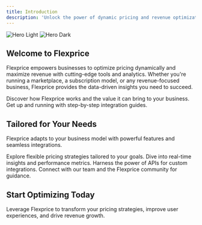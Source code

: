 ---
title: Introduction
description: 'Unlock the power of dynamic pricing and revenue optimization with Flexprice'
---

<img
  className="block dark:hidden"
  src="/images/hero-light.svg"
  alt="Hero Light"
/>
<img
  className="hidden dark:block"
  src="/images/hero-dark.svg"
  alt="Hero Dark"
/>

## Welcome to Flexprice

Flexprice empowers businesses to optimize pricing dynamically and maximize revenue with cutting-edge tools and analytics. Whether you're running a marketplace, a subscription model, or any revenue-focused business, Flexprice provides the data-driven insights you need to succeed.

<CardGroup cols={2}>
  <Card
    title="Learn the Basics"
    icon="lightbulb"
    href="/docs/get-started/introduction"
  >
    Discover how Flexprice works and the value it can bring to your business.
  </Card>
  <Card
    title="Integrate Quickly"
    icon="rocket"
    href="/docs/get-started/integration"
  >
    Get up and running with step-by-step integration guides.
  </Card>
</CardGroup>

## Tailored for Your Needs

Flexprice adapts to your business model with powerful features and seamless integrations.

<CardGroup cols={2}>
  <Card
    title="Dynamic Pricing Models"
    icon="chart-line"
    href="/docs/features/dynamic-pricing"
  >
    Explore flexible pricing strategies tailored to your goals.
  </Card>
  <Card
    title="Analytics Dashboard"
    icon="chart-pie"
    href="/docs/features/analytics"
  >
    Dive into real-time insights and performance metrics.
  </Card>
  <Card
    title="API-Driven Flexibility"
    icon="server"
    href="/docs/api-reference"
  >
    Harness the power of APIs for custom integrations.
  </Card>
  <Card
    title="Support and Community"
    icon="users"
    href="/docs/support"
  >
    Connect with our team and the Flexprice community for guidance.
  </Card>
</CardGroup>

## Start Optimizing Today

Leverage Flexprice to transform your pricing strategies, improve user experiences, and drive revenue growth.
